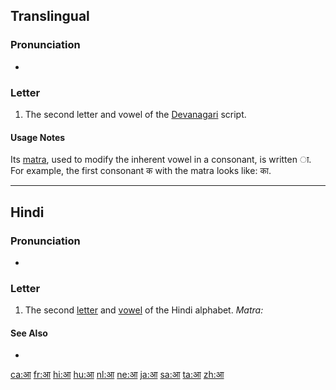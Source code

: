 {{character info/new|image=File:Deva-ā.png}}
==Translingual==
{{attention|sa}} <!--Each language which uses Devanagari should have its own section-->

===Pronunciation===
* {{IPA|/aː/|lang=mul}}

===Letter===
{{mul-Deva|ā}}

# The second letter and vowel of the [[Devanagari]] script.

====Usage Notes====
Its [[matra]], used to modify the inherent vowel in a consonant, is written ा. For example, the first consonant क with the matra looks like: का.

-----

==Hindi==

===Pronunciation===
* {{hi-IPA}}

===Letter===
{{head|hi|letter|tr=ā}}

# The second [[letter]] and [[vowel]] of the Hindi alphabet. ''Matra: {{l|hi|ा}}''

====See Also====
* {{list:Devanagari script letters/hi}}

[[ca:आ]]
[[fr:आ]]
[[hi:आ]]
[[hu:आ]]
[[nl:आ]]
[[ne:आ]]
[[ja:आ]]
[[sa:आ]]
[[ta:आ]]
[[zh:आ]]
